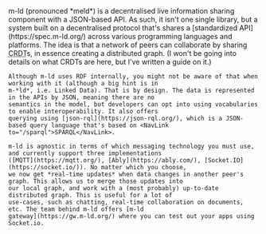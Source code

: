 
<Content>
    m-ld (pronounced *meld*) is a decentralised live information sharing component with a JSON-based API. As such, it
    isn't one single library, but a system built on a decentralised protocol that's shares a [standardized
    API](https://spec.m-ld.org/) across various programming languages and platforms. The idea is that a network of peers
    can collaborate by sharing <abbr title="Conflict-free Replicated Data Type">CRDT</abbr>s, in essence creating a
    distributed graph. (I won't be going into details on what CRDTs are here, but I've written <NavLink to="/crdt">a
    guide</NavLink> on it.)

    Although m-ld uses RDF internally, you might not be aware of that when working with it (although a big hint is in
    m-*ld*, i.e. Linked Data). That is by design. The data is represented in the APIs by JSON, meaning there are no
    semantics in the model, but developers can opt into using vocabularies to enable interoperability. It also offers
    querying using [json-rql](https://json-rql.org/), which is a JSON-based query language that's based on <NavLink
    to="/sparql">SPARQL</NavLink>.

    m-ld is agnostic in terms of which messaging technology you must use, and currently support three implementations
    ([MQTT](https://mqtt.org/), [Ably](https://ably.com/), [Socket.IO](https://socket.io/)). No matter which you choose,
    we now get *real-time updates* when data changes in another peer's graph. This allows us to merge those updates into
    our local graph, and work with a (most probably) up-to-date distributed graph. This is useful for a lot of
    use-cases, such as chatting, real-time collaboration on documents, etc. The team behind m-ld offers [m-ld
    gateway](https://gw.m-ld.org/) where you can test out your apps using Socket.io.
</Content>
